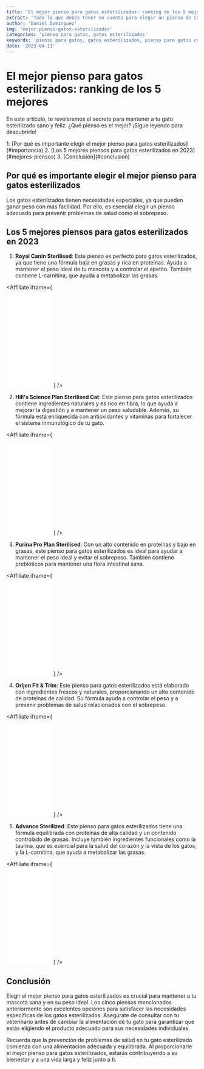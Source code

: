 ```yaml
---
title: 'El mejor pienso para gatos esterilizados: ranking de los 5 mejores'
extract: 'Todo lo que debes tener en cuenta para elegir un pienso de calidad'
author: 'Daniel Domínguez'
img: 'mejor-pienso-gatos-esterilizados'
categories: 'pienso para gatos, gatos esterilizados'
keywords: 'pienso para gatos, gatos esterilizados, pienso para gatos con sobrepeso, mejor pienso para gatos'
date: '2023-04-11'
---
```


<PostImg src='mejor-pienso-gatos-esterilizados' />

# El mejor pienso para gatos esterilizados: ranking de los 5 mejores

En este artículo, te revelaremos el secreto para mantener a tu gato esterilizado sano y feliz. ¿Qué pienso es el mejor? ¡Sigue leyendo para descubrirlo!

<nav className="toc">
1. [Por qué es importante elegir el mejor pienso para gatos esterilizados](#importancia)
2. [Los 5 mejores piensos para gatos esterilizados en 2023](#mejores-piensos)
3. [Conclusión](#conclusion)
</nav>

<a name="importancia"></a>
## Por qué es importante elegir el mejor pienso para gatos esterilizados

Los gatos esterilizados tienen necesidades especiales, ya que pueden ganar peso con más facilidad. Por ello, es esencial elegir un pienso adecuado para prevenir problemas de salud como el sobrepeso.

<a name="mejores-piensos"></a>
## Los 5 mejores piensos para gatos esterilizados en 2023

1. **Royal Canin Sterilised**: Este pienso es perfecto para gatos esterilizados, ya que tiene una fórmula baja en grasas y rica en proteínas. Ayuda a mantener el peso ideal de tu mascota y a controlar el apetito. También contiene L-carnitina, que ayuda a metabolizar las grasas.

<Affiliate
   	iframe={
<iframe sandbox="allow-popups allow-scripts allow-modals allow-forms allow-same-origin" style="width:120px;height:240px;" marginwidth="0" marginheight="0" scrolling="no" frameborder="0" src="//rcm-eu.amazon-adsystem.com/e/cm?lt1=_blank&bc1=000000&IS2=1&bg1=FFFFFF&fc1=000000&lc1=0000FF&t=gatomundo-21&language=es_ES&o=30&p=8&l=as4&m=amazon&f=ifr&ref=as_ss_li_til&asins=B00OBXBZYC&linkId=b889ee7123c9c286acdf0a7410386749"></iframe>
   	}
   />

2. **Hill's Science Plan Sterilised Cat**: Este pienso para gatos esterilizados contiene ingredientes naturales y es rico en fibra, lo que ayuda a mejorar la digestión y a mantener un peso saludable. Además, su fórmula está enriquecida con antioxidantes y vitaminas para fortalecer el sistema inmunológico de tu gato.

<Affiliate
   	iframe={
<iframe sandbox="allow-popups allow-scripts allow-modals allow-forms allow-same-origin" style="width:120px;height:240px;" marginwidth="0" marginheight="0" scrolling="no" frameborder="0" src="//rcm-eu.amazon-adsystem.com/e/cm?lt1=_blank&bc1=000000&IS2=1&bg1=FFFFFF&fc1=000000&lc1=0000FF&t=gatomundo-21&language=es_ES&o=30&p=8&l=as4&m=amazon&f=ifr&ref=as_ss_li_til&asins=B081BGJFB6&linkId=fb2ffeacda9d13e6bc9163952b442248"></iframe>
   	}
   />

3. **Purina Pro Plan Sterilised**: Con un alto contenido en proteínas y bajo en grasas, este pienso para gatos esterilizados es ideal para ayudar a mantener el peso ideal y evitar el sobrepeso. También contiene prebióticos para mantener una flora intestinal sana.

<Affiliate
   	iframe={
<iframe sandbox="allow-popups allow-scripts allow-modals allow-forms allow-same-origin" style="width:120px;height:240px;" marginwidth="0" marginheight="0" scrolling="no" frameborder="0" src="//rcm-eu.amazon-adsystem.com/e/cm?lt1=_blank&bc1=000000&IS2=1&bg1=FFFFFF&fc1=000000&lc1=0000FF&t=gatomundo-21&language=es_ES&o=30&p=8&l=as4&m=amazon&f=ifr&ref=as_ss_li_til&asins=B07B976TFN&linkId=3b18bee4ce480b6c12278bc122bbd3f0"></iframe>
   	}
   />

4. **Orijen Fit & Trim**: Este pienso para gatos esterilizados está elaborado con ingredientes frescos y naturales, proporcionando un alto contenido de proteínas de calidad. Su fórmula ayuda a controlar el peso y a prevenir problemas de salud relacionados con el sobrepeso.

<Affiliate
   	iframe={
<iframe sandbox="allow-popups allow-scripts allow-modals allow-forms allow-same-origin" style="width:120px;height:240px;" marginwidth="0" marginheight="0" scrolling="no" frameborder="0" src="//rcm-eu.amazon-adsystem.com/e/cm?lt1=_blank&bc1=000000&IS2=1&bg1=FFFFFF&fc1=000000&lc1=0000FF&t=gatomundo-21&language=es_ES&o=30&p=8&l=as4&m=amazon&f=ifr&ref=as_ss_li_til&asins=B06XFDK3GG&linkId=55db8dfec4c489258ce2b4c97a5788ff"></iframe>
   	}
   />

5. **Advance Sterilized**: Este pienso para gatos esterilizados tiene una fórmula equilibrada con proteínas de alta calidad y un contenido controlado de grasas. Incluye también ingredientes funcionales como la taurina, que es esencial para la salud del corazón y la vista de los gatos, y la L-carnitina, que ayuda a metabolizar las grasas.

<Affiliate
   	iframe={
<iframe sandbox="allow-popups allow-scripts allow-modals allow-forms allow-same-origin" style="width:120px;height:240px;" marginwidth="0" marginheight="0" scrolling="no" frameborder="0" src="//rcm-eu.amazon-adsystem.com/e/cm?lt1=_blank&bc1=000000&IS2=1&bg1=FFFFFF&fc1=000000&lc1=0000FF&t=gatomundo-21&language=es_ES&o=30&p=8&l=as4&m=amazon&f=ifr&ref=as_ss_li_til&asins=B07K7RLB2Z&linkId=07aa8ca4e3408486614c0ffc480668c9"></iframe>
   	}
   />

<a name="conclusion"></a>
## Conclusión

Elegir el mejor pienso para gatos esterilizados es crucial para mantener a tu mascota sana y en su peso ideal. Los cinco piensos mencionados anteriormente son excelentes opciones para satisfacer las necesidades específicas de los gatos esterilizados. Asegúrate de consultar con tu veterinario antes de cambiar la alimentación de tu gato para garantizar que estás eligiendo el producto adecuado para sus necesidades individuales.

Recuerda que la prevención de problemas de salud en tu gato esterilizado comienza con una alimentación adecuada y equilibrada. Al proporcionarle el mejor pienso para gatos esterilizados, estarás contribuyendo a su bienestar y a una vida larga y feliz junto a ti.

